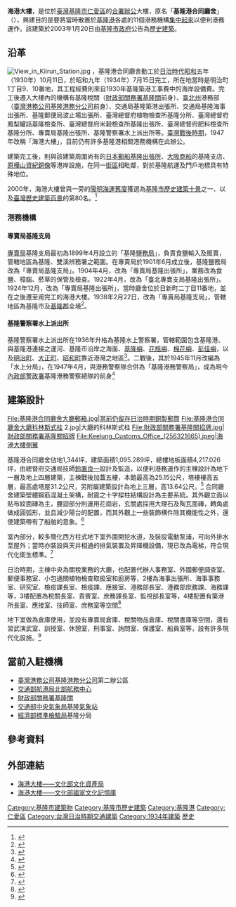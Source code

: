 {{tw monument
|name=海港大樓
|formername=基隆港合同廳舍
|image=基隆港合同廳舍_2.jpg
|imagename=海港大樓正景
{{Infobox mapframe|tyep=shape|zoom=15|frame-width=280}}
|othername=
|formalname=
|level=基隆市歷史建築
|class=建築物類
|time={{flagicon|Empire of Japan}} 日治[[昭和|昭和]]九年（1934年）7月15日
|location=[[基隆市|基隆市]][[仁愛區|仁愛區]][[港西街|港西街]]6號
|open=公有設施使用
|cost=
|website=
|reg_url=https://nchdb.boch.gov.tw/assets/overview/historicalBuilding/20030120000003
}}

'''海港大樓'''，是位於[[臺灣|臺灣]][[基隆市|基隆市]][[仁愛區|仁愛區]]的[[合署辦公|合署辦公]]大樓，原名「'''基隆港合同廳舍'''」（{{jpn|j=基隆港合同庁舎|hg=きいるんこうごうどうちょうしゃ}}），興建目的是要將當時散置於[[基隆港|基隆港]]各處的11個港務機構[[合同廳舍|集中起來]]以便利港務運作{{r|史}}{{r|基}}。該建築於2003年1月20日由[[基隆市政府|基隆市政府]]公告為[[基隆市歷史建築|歷史建築]]{{r|文}}。

== 沿革 ==
[[File:View_in_Kiirun_Station.jpg|thumb]]
，基隆港合同廳舍動工於[[台灣日治時期|日治時代]][[昭和|昭和]]五年（1930年）10月11日，於昭和九年（1934年）7月15日完工，所在地當時是明治町1丁目9、10番地，其工程經費則來自1930年基隆築港工事費中的海岸設備費{{r|基}}。完工後遷入大樓內的機構有基隆稅關（[[財政部關務署基隆關|財政部關務署基隆關]]前身）、[[臺北州|臺北州]]港務部（[[臺灣港務公司|臺灣港務公司]][[基隆港務分公司|基隆港務分公司]]前身）、交通局基隆築港出張所、交通局基隆海事出張所、基隆郵便局波止場出張所、臺灣總督府植物檢查所基隆分所、臺灣總督府鳳梨罐詰基隆檢查所、臺灣總督府米穀檢查所基隆出張所、臺灣總督府肥料檢查所基隆分所、專賣局基隆出張所、基隆警察署水上派出所等{{r|基}}。[[臺灣戰後時期|臺灣戰後時期]]，1947年改稱「海港大樓」，目前仍有許多基隆港相關港務機構在此辦公{{r|基}}。

建築完工後，則與該建築周圍尚有的[[陽明海洋文化藝術館|日本郵船基隆出張所]]、[[大阪商船|大阪商船]]的基隆支店、[[清法戰爭紀念園區#其他|原樺山資紀銅像]]等港岸設施，在同一[[街區|街區]]相毗鄰，對於基隆航運及門戶地標具有特殊地位。

2000年，海港大樓曾與一旁的[[陽明海洋文化藝術館|陽明海運舊廈]]獲選為[[中華民國各縣市歷史建築十景列表#基隆市|基隆市歷史建築十景]]之一、以及[[臺灣歷史建築百景列表|臺灣歷史建築百景]]的第80名。<ref>{{cite book|title=《2001歷史建築百景專輯》 |year=2002 |publisher=行政院文化建設委員會 |location=臺北市 |isbn=957-01-1200-X |pages=2頁 }}</ref>
===港務機構===
==== 專賣局基隆支局 ====
[[專賣局|專賣局]]基隆支局最初為1899年4月設立的「基隆[[臺灣鹽務局|鹽務局]]」，負責食鹽輸入及販賣，管轄地區為基隆、雙溪辨務署之範圍。在專賣局於1901年6月成立後，基隆鹽務局改為「專賣局基隆支局」。1904年4月，改為「專賣局基隆出張所」，業務改為食鹽、樟腦、菸草的保管及檢查。1922年4月，改為「臺北專賣支局基隆出張所」。1924年12月，改為「專賣局基隆出張所」，當時廳舍位於日新町二丁目11番地，並在之後遷至甫完工的海港大樓。1938年2月22日，改為「專賣局基隆支局」，管轄地區為基隆市及[[基隆郡|基隆郡]]全境<ref>{{Cite web|title=昭和九年十一月十七日事業概況報告書 專賣局基隆出張所|url=https://onlinearchives.th.gov.tw/index.php?act=Display/image/464741PB=CFPa#75J|author=臺灣總督府專賣局|date=1934|publisher=國史館臺灣文獻館}}</ref>。

==== 基隆警察署水上派出所 ====
基隆警察署水上派出所在1936年升格為基隆水上警察署，管轄範圍包含基隆港、與基隆港連接之運河、基隆市沿岸之海面、[[基隆嶼|基隆嶼]]、[[花瓶嶼|花瓶嶼]]、[[棉花嶼|棉花嶼]]、[[彭佳嶼|彭佳嶼]]，以及[[明治町_(基隆市)|明治町]]、[[大正町_(基隆市)|大正町]]、[[昭和町_(基隆市)|昭和町]]靠近港灣之地區<ref>{{Cite book|title=臺灣總督府行政區域便覽|last=臺灣總督官房統計課|year=1944-06-14}}</ref>。二戰後，其於1945年11月改編為「水上分局」，在1947年4月，與港務警察隊合併為「基隆港務警察局」，成為現今[[內政部警政署|內政部警政署]]基隆港務警察總隊的前身<ref>{{Cite web|title=港警沿革|url=https://www.npa.gov.tw/kids/app/artwebsite/view?module=artwebsite&id=1295&serno=8165d286-1021-4b8d-94a0-5d51d0cc3057|publisher=內政部警政署}}</ref>

== 建築設計 ==
<gallery mode="packed" heights="240">
File:基隆港合同廳舍大廳郵箱.jpg|當前仍留存日治時期銅製郵筒
File:基隆港合同廳舍大廳科林斯式柱 2.jpg|大廳的科林斯式柱
File:財政部關務署基隆關招牌.jpg|財政部關務署基隆關招牌
File:Keelung_Customs_Office_(256321665).jpeg|海港大樓側翼
</gallery>
基隆港合同廳舍佔地1,344坪，建築面積1,095.289坪，總樓地板面積4,217.026坪，由總督府交通局技師[[鈴置良一|鈴置良一]]設計及監造，以便利港務運作的主棟設計為地下一層及地上四層建築，主棟戰後加蓋五樓，本館最高為25.15公尺，塔樓樓高五層，最高處塔屋31.2公尺，另附屬建築設計為地上三層，高13.64公尺。<ref>{{Cite journal|title=附圖說明－基隆港合同廳舍新築工事概要|author=臺灣建築會|journal=臺灣建築會誌|issue=第6號|year=1934|page=第6輯}}</ref>
合同廳舍建築壁體鋼筋混凝土架構，耐震之十字樑柱結構設計為主要系統{{r|史}}。其外觀立面以貼布紋面磚為主，腰迴部分則運用花崗岩，玄關處採用大理石及陶瓦面磚，轉角處做成圓弧形，並且減少陽台的配置，而其外觀上一些裝飾構件除其機能性之外，還使建築帶有了船舶的意象。<ref>{{cite book|author=黃俊銘|title=《基隆港合同廳舍調查研究與修復計劃》|year=2004年|publisher=基隆市立文化中心|location=基隆市|isbn=|pages=}}</ref>

室內部分，較多簡化西方柱式地下室外圍開挖水道，及裝設電動泵浦，可向外排水至屋外；當時亦裝設與天井相通的排氣裝置及昇降機設備，現已改為電梯，符合現代化衛生標準。{{r|基}}<ref>{{cite book|author=王新偉|title=《見證基隆港務史的「海港大樓」》|year=2021年|publisher=清流雙月刊|location=|isbn=|pages=}}</ref>

日治時期，主棟中央為關稅業務的大廳，也配置代辦人事務室、外國郵便調查室、郵便事務室、小包通關植物檢查取扱室和廚房等，2樓為海事出張所、海事事務室、研究室、檢疫課長室、檢疫課、應接室、港務部長室、港務部庶務課、海務課等，3樓配置為稅關長室、貴賓室、庶務課長室、監視部長室等，4樓配置有築港所長室、應接室、技師室、庶務室等空間<ref>{{Cite journal|title=附圖說明－基隆港合同廳舍雜記|author=臺灣建築會|journal=臺灣建築會誌|issue=第6號|year=1934|page=第6輯}}</ref>

地下室做為倉庫使用，並設有專賣局倉庫、稅關物品倉庫、稅關書庫等空間，還有習武演武室、訓授室、休憩室，刑事室、詢問室、保護室、船員室等，設有許多現代化設施。<ref>{{cite news |author1=魚夫|url=https://opinion.cw.com.tw/blog/profile/194/article/7196 |title=基隆歷史建築10景之1：基隆港合同廳舍|accessdate=2018-08-181 |work=|date=2018-08-18 |archive-date=2022-01-20 |archive-url=https://opinion.cw.com.tw/blog/profile/194/article/7196 |dead-url=no }}</ref>

== 當前入駐機構 ==
* [[臺灣港務公司|臺灣港務公司]][[臺灣港務股份有限公司基隆港務分公司|基隆港務分公司]]第二辦公區
* [[交通部航港局|交通部航港局]][[交通部航港局北部航務中心|北部航務中心]]
* [[財政部關務署基隆關|財政部關務署基隆關]]
* [[交通部中央氣象局|交通部中央氣象局]][[基隆氣象站|基隆氣象站]]
* [[經濟部標準檢驗局|經濟部標準檢驗局]]基隆分局

== 參考資料 ==
{{reflist|35em|refs=
<ref name="文">{{cite web|url=https://nchdb.boch.gov.tw/assets/advanceSearch/historicalBuilding/20030120000003|title=海港大樓|publisher=文化部文化資產局|accessdate=|archive-date=2019-08-15|archive-url=https://web.archive.org/web/20190815171529/https://nchdb.boch.gov.tw/assets/advanceSearch/historicalBuilding/20030120000003|dead-url=no}}</ref>
<ref name="史">{{cite book |title=《台灣歷史建築百景專輯》 |date=2004-06-30 |edition=二版一刷 |publisher=[[行政院文化建設委員會|行政院文化建設委員會]] |location=臺北市 |isbn=957-01-2749-X |pages=32頁}}</ref>
<ref name="基">{{cite book |title=《基隆市文化資產手冊》 |edition=初版 |publisher=[[基隆市文化局|基隆市文化局]] |location=基隆市 |isbn=957-01-2749-X |pages=89－94頁|date=2006年12月}}</ref>
}}

== 外部連結 ==
{{portal bar|台灣|基隆|歷史|建築|border=no}}
{{Commons cat|Keelung Harbor Building}}
*[https://nchdb.boch.gov.tw/assets/overview/historicalBuilding/20030120000003 海港大樓——文化部文化資產局] 
*[https://memory.culture.tw/Home/Detail?Id=302545&IndexCode=Culture_Place 海港大樓——文化部國家文化記憶庫] 
{{基隆市文化資產}}
{{臺灣歷史建築百景}}
{{臺灣總督府專賣局}}

[[Category:基隆市建築物|Category:基隆市建築物]]
[[Category:基隆市歷史建築|Category:基隆市歷史建築]]
[[Category:基隆港|Category:基隆港]]
[[Category:仁愛區|Category:仁愛區]]
[[Category:台灣日治時期交通建築|Category:台灣日治時期交通建築]]
[[Category:1934年建築|Category:1934年建築]]
[[Category:日本合同廳舍|歷史]]